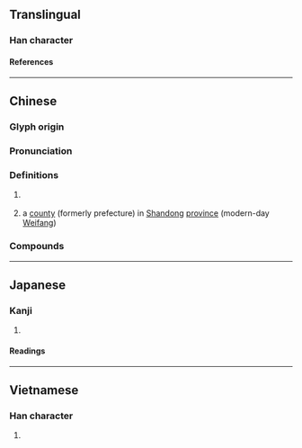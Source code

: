 {{also|潍}}
{{character info}}
==Translingual==

===Han character===
{{Han char|rn=85|rad=水|as=14|sn=17|four=30114|canj=EVFG|ids=⿰氵維}}

====References====
{{Han ref|kx=0657.160|dkj=18533|dj=1067.170|hdz=31775.030|uh=6FF0}}

----

==Chinese==
{{zh-forms|s=潍}}

===Glyph origin===
{{Han etym}}

===Pronunciation===
{{zh-pron
|m=wéi
|c=wai4
|mn=î
|mc=y
|oc=y
|cat=pn
}}

===Definitions===
{{zh-hanzi}}

# {{zh-div|河}} {{place|zh|river|p/Shandong}}
# {{zh-div|縣|州}} a [[county]] (formerly prefecture) in [[Shandong]] [[province]] (modern-day [[Weifang]])

===Compounds===
{{zh-der|濰河|濰縣|濰坊|濰城:[[Weicheng]]}}

----

==Japanese==

===Kanji===
{{ja-kanji|grade=|rs=水14}}

# {{rfdef|ja|sort=水14}}

====Readings====
{{ja-readings
|on=い, ゆい
}}

----

==Vietnamese==

===Han character===
{{vi-readings|rs=水14|reading=duy}}

# {{rfdef|vi|sort=水14}}

{{cln|vi|Han tu}}
